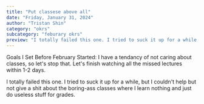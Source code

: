 ```yaml
---
title: "Put classese above all"
date: "Friday, January 31, 2024"
author: "Tristan Shin"
category: "okrs"
subcategory: "feburary okrs"
preview: "I totally failed this one. I tried to suck it up for a while, but I couldn't help but not give a shit about the boring-ass classes where I learn nothing and just do useless stuff for grades."
---
```


Goals I Set Before February Started: I have a tendancy of not caring about classes, so let's stop that. Let's finish watching all the missed lectures within 1-2 days.

I totally failed this one. I tried to suck it up for a while, but I couldn't help but not give a shit about the boring-ass classes where I learn nothing and just do useless stuff for grades.
